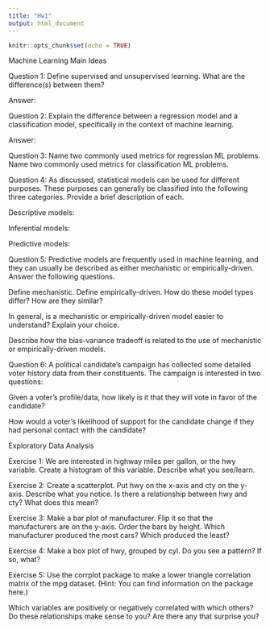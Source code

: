 ```yaml
---
title: "Hw1"
output: html_document
---
```


```r
knitr::opts_chunk$set(echo = TRUE)
```

Machine Learning Main Ideas

Question 1:
Define supervised and unsupervised learning. What are the difference(s) between them?

Answer: 



Question 2:
Explain the difference between a regression model and a classification model, specifically in the context of machine learning.

Answer:



Question 3:
Name two commonly used metrics for regression ML problems. Name two commonly used metrics for classification ML problems.



Question 4:
As discussed, statistical models can be used for different purposes. These purposes can generally be classified into the following three categories. Provide a brief description of each.

Descriptive models:

Inferential models:

Predictive models:



Question 5:
Predictive models are frequently used in machine learning, and they can usually be described as either mechanistic or empirically-driven. Answer the following questions.

Define mechanistic. Define empirically-driven. How do these model types differ? How are they similar?

In general, is a mechanistic or empirically-driven model easier to understand? Explain your choice.

Describe how the bias-variance tradeoff is related to the use of mechanistic or empirically-driven models.



Question 6:
A political candidate’s campaign has collected some detailed voter history data from their constituents. The campaign is interested in two questions:

Given a voter’s profile/data, how likely is it that they will vote in favor of the candidate?

How would a voter’s likelihood of support for the candidate change if they had personal contact with the candidate?



Exploratory Data Analysis



Exercise 1:
We are interested in highway miles per gallon, or the hwy variable. Create a histogram of this variable. Describe what you see/learn.

Exercise 2:
Create a scatterplot. Put hwy on the x-axis and cty on the y-axis. Describe what you notice. Is there a relationship between hwy and cty? What does this mean?

Exercise 3:
Make a bar plot of manufacturer. Flip it so that the manufacturers are on the y-axis. Order the bars by height. Which manufacturer produced the most cars? Which produced the least?

Exercise 4:
Make a box plot of hwy, grouped by cyl. Do you see a pattern? If so, what?

Exercise 5:
Use the corrplot package to make a lower triangle correlation matrix of the mpg dataset. (Hint: You can find information on the package here.)

Which variables are positively or negatively correlated with which others? Do these relationships make sense to you? Are there any that surprise you?